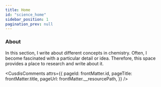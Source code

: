 ```yaml
---
title: Home
id: "science_home"
sidebar_position: 1
pagination_prev: null
---
```


### About 
In this section, I write about different concepts in chemistry. Often, I become fascinated with a particular detail or idea. Therefore, this space provides a place to research and write about it. 

<CusdisComments
  attrs={{
    pageId: frontMatter.id,
    pageTitle: frontMatter.title,
    pageUrl: frontMatter.__resourcePath,
  }}
/>
